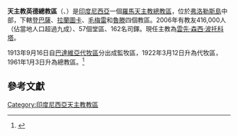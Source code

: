 {{Infobox Roman Catholic diocese
|Roman Catholic Diocese of = 天主教英德總教區
|Latin name of diocese = Archidioecesis Endehena
|image =Ende catholic cathedral (Indonesia).jpg
|caption = 基督君王座堂
|location = [[印度尼西亞|印度尼西亞]]
|territory = 
|population = 416,000
|rite = 拉丁禮
|主保 = 
|province = 
|established = 1913年
|cathedral = 基督君王座堂<ref name="sale">{{cite news
 |publisher = [[天主教亞洲通訊社|天主教亞洲通訊社]]
 |date      = 2003年4月16日
 |title     = 教友協會籌款支持在非洲的聖言會傳教士
 |url       = http://www.ucanews.com/trad/2003/04/16/70058/
}}{{Dead link|date=2018年10月 |bot=InternetArchiveBot |fix-attempted=yes }}</ref>
|副主教座堂 =
|leadership = 總主教
|website =
|教宗 = 
|metropolitan = 雲先·森西·波托科塔
|ordinary = 
|coadjutor bishop = 
}}
'''天主教英德總教區'''（{{lang-la|Archidioecesis Endehena}}、{{lang-id|Keuskupan Agung Ende}}）是[[印度尼西亞|印度尼西亞]]一個[[羅馬天主教|羅馬天主教]][[總教區|總教區]]，位於[[弗洛勒斯島|弗洛勒斯島]]中部，下轄[[天主教登巴薩教區|登巴薩]]、[[天主教拉蘭圖卡教區|拉蘭圖卡]]、[[天主教毛梅雷教區|毛梅雷]]和[[天主教魯滕教區|魯滕]]四個教區。2006年有教友416,000人（佔當地人口超過九成）、57個堂區、162名司鐸。現任主教為[[雲先·森西·波托科塔|雲先·森西·波托科塔]]。

1913年9月16日自[[天主教雅加達總教區|巴達維亞代牧區]]分出成監牧區，1922年3月12日升為代牧區，1961年1月3日升為總教區。<ref>{{cite journal
|journal=[[宗座公報|宗座公報]]
|publisher=梵蒂岡出版社
|date=1961年
|volume=53
|title=''Quod Christus''
|page=244
|url=http://www.vatican.va/archive/aas/documents/AAS-53-1961-ocr.pdf
|access-date=2015-08-06
|archive-date=2020-07-11
|archive-url=https://web.archive.org/web/20200711174710/http://www.vatican.va/archive/aas/documents/AAS-53-1961-ocr.pdf
|dead-url=no
}}</ref>

==參考文獻==
<div class="references-small">
<references></references>
</div>

{{印度尼西亞天主教教區}}

[[Category:印度尼西亞天主教教區|Category:印度尼西亞天主教教區]]